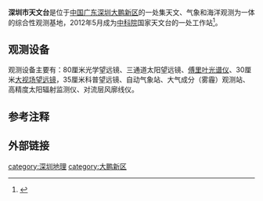 {{Infobox observatory
|name = 深圳市天文台
|image = Shenzhen Observatory2021.jpg
|image_size=250px
|caption =深圳天文台是一个集天文、气象和海洋观测为一体的综合性观测基地
|organization = 深圳市气象局
|code=
|location = {{PRC}}[[广东|广东]][[深圳|深圳]][[大鹏新区|大鹏新区]]西涌
|coords = 
|locmapin = 
|map_relief=
|map_size=
|map_caption=
|altitude = 
|weather =
|established =
|closed =
|website= 
|telescope1_name = 
|telescope1_type = 
|telescope2_name = 
|telescope2_type =
|telescope3_name = 
|telescope3_type = 
}}
'''深圳市天文台'''是位于[[中国|中国]][[广东|广东]][[深圳|深圳]][[大鹏新区|大鹏新区]]的一处集天文、气象和海洋观测为一体的综合性观测基地，2012年5月成为[[中国科学院|中科院]]国家天文台的一处工作站<ref>{{cite web|title=深圳市天文台|url=http://weather.sz.gov.cn/qixiangfuwu/kepufuwu/kepujidi/shenzhenshitianwentai/| accessdate=2021-02-19}}</ref>。

==观测设备==
观测设备主要有：80厘米光学望远镜、三通道太阳望远镜、[[傅里叶光谱仪|傅里叶光谱仪]]、30厘米[[大视场望远镜|大视场望远镜]]，35厘米科普望远镜、自动气象站、大气成分（雾霾）观测站、高精度太阳辐射监测仪、对流层风廓线仪。

==参考注释==
{{reflist}}

==外部链接==
[[category:深圳地理|category:深圳地理]]
[[category:大鹏新区|category:大鹏新区]]